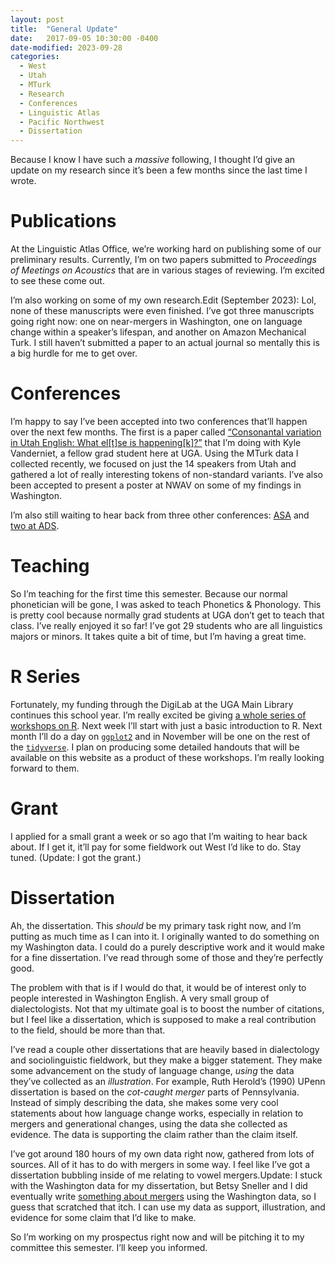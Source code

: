 ```yaml
---
layout: post
title:  "General Update"
date:   2017-09-05 10:30:00 -0400
date-modified: 2023-09-28
categories:
  - West
  - Utah
  - MTurk
  - Research
  - Conferences
  - Linguistic Atlas
  - Pacific Northwest
  - Dissertation
---
```


Because I know I have such a *massive* following, I thought I'd give an update on my research since it's been a few months since the last time I wrote. 

# Publications

At the Linguistic Atlas Office, we're working hard on publishing some of our preliminary results. Currently, I'm on two papers submitted to *Proceedings of Meetings on Acoustics* that are in various stages of reviewing. I'm excited to see these come out.

I'm also working on some of my own research.[Edit (September 2023): Lol, none of these manuscripts were even finished.]{.aside} I've got three manuscripts going right now: one on near-mergers in Washington, one on language change within a speaker's lifespan, and another on Amazon Mechanical Turk. I still haven't submitted a paper to an actual journal so mentally this is a big hurdle for me to get over.

# Conferences

I'm happy to say I've been accepted into two conferences that'll happen over the next few months. The first is a paper called ["Consonantal variation in Utah English: What el[t]se is happening[k]?"](/downloads/71007-LCUGA4-UT-slides.pdf) that I'm doing with Kyle Vanderniet, a fellow grad student here at UGA. Using the MTurk data I collected recently, we focused on just the 14 speakers from Utah and gathered a lot of really interesting tokens of non-standard variants. I've also been accepted to present a poster at NWAV on some of my findings in Washington. 

I'm also still waiting to hear back from three other conferences: [ASA](https://pubs.aip.org/asa/jasa/article/142/4_Supplement/2540/703907/Vowel-mergers-in-the-American-South) and [two at ADS](/blog/ads2018).

# Teaching

So I'm teaching for the first time this semester. Because our normal phonetician will be gone, I was asked to teach Phonetics & Phonology. This is pretty cool because normally grad students at UGA don't get to teach that class. I've really enjoyed it so far! I've got 29 students who are all linguistics majors or minors. It takes quite a bit of time, but I'm having a great time.

# R Series

Fortunately, my funding through the DigiLab at the UGA Main Library continues this school year. I'm really excited be giving [a whole series of workshops on R](/pages/r-workshops.qmd). Next week I'll start with just a basic introduction to R. Next month I'll do a day on [`ggplot2`](http://ggplot2.tidyverse.org) and in November will be one on the rest of the [`tidyverse`](http://www.tidyverse.org). I plan on producing some detailed handouts that will be available on this website as a product of these workshops. I'm really looking forward to them. 

# Grant

I applied for a small grant a week or so ago that I'm waiting to hear back about. If I get it, it'll pay for some fieldwork out West I'd like to do. Stay tuned. (Update: I got the grant.)

# Dissertation

Ah, the dissertation. This *should* be my primary task right now, and I'm putting as much time as I can into it. I originally wanted to do something on my Washington data. I could do a purely descriptive work and it would make for a fine dissertation. I've read through some of those and they're perfectly good. 

The problem with that is if I would do that, it would be of interest only to people interested in Washington English. A very small group of dialectologists. Not that my ultimate goal is to boost the number of citations, but I feel like a dissertation, which is supposed to make a real contribution to the field, should be more than that. 

I've read a couple other dissertations that are heavily based in dialectology and sociolinguistic fieldwork, but they make a bigger statement. They make some advancement on the study of language change, *using* the data they've collected as an *illustration*. For example, Ruth Herold's (1990) UPenn dissertation is based on the *cot-caught merger* parts of Pennsylvania. Instead of simply describing the data, she makes some very cool statements about how language change works, especially in relation to mergers and generational changes, using the data she collected as evidence. The data is supporting the claim rather than the claim itself. 

I've got around 180 hours of my own data right now, gathered from lots of sources. All of it has to do with mergers in some way. I feel like I've got a dissertation bubbling inside of me relating to vowel mergers.[Update: I stuck with the Washington data for my dissertation, but Betsy Sneller and I did eventually write [something about mergers](https://doi.org/10.1121/10.0016757) using the Washington data, so I guess that scratched that itch.]{.aside} I can use my data as support, illustration, and evidence for some claim that I'd like to make. 

So I'm working on my prospectus right now and will be pitching it to my committee this semester. I'll keep you informed. 